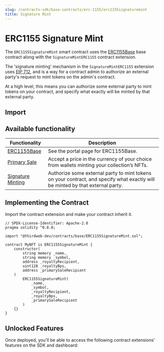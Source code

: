 ```yaml
---
slug: /contracts-sdk/base-contracts/erc-1155/erc1155signaturemint
title: Signature Mint
---
```



# ERC1155 Signature Mint

The `ERC1155SignatureMint` smart contract uses the [ERC1155Base](/contracts-sdk/base-contracts/erc-1155/erc1155base) base contract along with the `SignatureMintERC1155` contract extension.

The 'signature minting' mechanism in the `SignatureMintERC1155` extension uses [EIP 712](https://eips.ethereum.org/EIPS/eip-712), and is a way for a contract admin to authorize an external party's request to mint tokens on the admin's contract. 

At a high level, this means you can authorize some external party to mint tokens on your contract, and specify what exactly will be minted by that external party.

<ViewContractCodeButton
  link="https://github.com/thirdweb-dev/contracts/blob/main/contracts/base/ERC1155SignatureMint.sol"
  name="ERC1155SignatureMint"
/>

## Import

<ImportSnippet type="base" category="ERC1155" name="ERC1155SignatureMint" />

## Available functionality

| Functionality | Description |
| --- | --- |
| [ERC1155Base](/contracts-sdk/base-contracts/erc-1155/erc1155base) | See the portal page for ERC1155Base. |
| [Primary Sale](/contracts-sdk/contract-extensions/primarysale) | Accept a price in the currency of your choice from wallets minting your collection’s NFTs. |
| [Signature Minting](/contracts-sdk/contract-extensions/signatureminterc1155) | Authorize some external party to mint tokens on your contract, and specify what exactly will be minted by that external party. |

## Implementing the Contract

Import the contract extension and make your contract inherit it.

```solidity
// SPDX-License-Identifier: Apache-2.0
pragma solidity ^0.8.0;

import "@thirdweb-dev/contracts/base/ERC1155SignatureMint.sol";

contract MyNFT is ERC1155SignatureMint {
    constructor(
        string memory _name,
        string memory _symbol,
        address _royaltyRecipient,
        uint128 _royaltyBps,
        address _primarySaleRecipient
    )
        ERC1155SignatureMint(
            _name,
            _symbol,
            _royaltyRecipient,
            _royaltyBps,
            _primarySaleRecipient
        )
    {}
}
```

## Unlocked Features

Once deployed, you'll be able to access the following contract extensions' features on the SDK and dashboard:

<div className="row" style={{ marginBottom: 24, flexWrap: 'wrap' }}>
<div className="col col--6" style={{marginTop:16}} >
  <QuickstartCard
    name="ERC1155Base"
    link="/contracts-sdk/base-contracts/erc-1155/erc1155base#unlocked-features"
    image="/assets/icons/nft.png"
  />
</div>

<div className="col col--6" style={{ marginTop: 16 }}>
  <QuickstartCard
    name="SignatureMint"
    link="/contracts-sdk/contract-extensions/signatureminterc1155#unlocked-features"
    image="/assets/icons/general.png"
  />
</div>

</div>